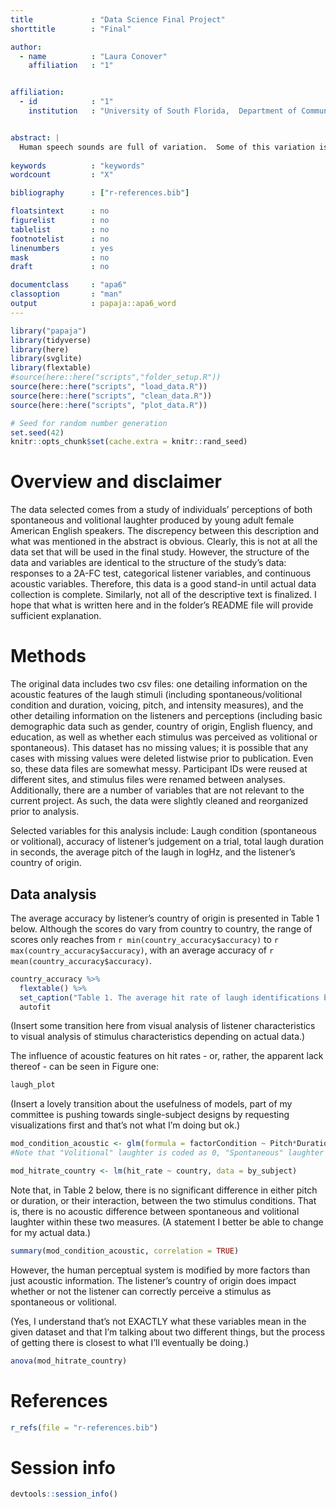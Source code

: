 ```yaml
---
title             : "Data Science Final Project"
shorttitle        : "Final"

author: 
  - name          : "Laura Conover"
    affiliation   : "1"


affiliation:
  - id            : "1"
    institution   : "University of South Florida,  Department of Communication Sciences and Disorders"


abstract: |
  Human speech sounds are full of variation.  Some of this variation is phonemic - to English speakers, the difference between the unvoiced 'p' sound in 'pug' and the voiced 'b' sound in 'bug' completely changes the meaning of the resulting word.  On the other hand, not all variation within speech sounds carry meaning, such as the contrast between the aspirated 'p' sound in 'pot' and the unaspirated 'p' sound in 'spot' for English speakers.  Although the type of contrast that is considered important varies between languages (aspiration contrasts are meaningful in languages such as Hindu, Thai, and Punjabi), it is a general rule that adults have a difficult time perceiving non-phonemic contrasts.  It is possible, however, that certain acoustic markers may interact with individual listener characteristics to make some non-phonemic contrasts more easily perceptible for some listeners than others.  The following study examines such interactions, with the results implying that (XYZ, whatever the ACTUAL study shows but I really hope it's in line with Kuhl's Perceptual Magnets otherwise I've got issues).
  
keywords          : "keywords"
wordcount         : "X"

bibliography      : ["r-references.bib"]

floatsintext      : no
figurelist        : no
tablelist         : no
footnotelist      : no
linenumbers       : yes
mask              : no
draft             : no

documentclass     : "apa6"
classoption       : "man"
output            : papaja::apa6_word
---
```


```r
library("papaja")
library(tidyverse)
library(here)
library(svglite)
library(flextable)
#source(here::here("scripts","folder_setup.R"))
source(here::here("scripts", "load_data.R"))
source(here::here("scripts", "clean_data.R"))
source(here::here("scripts", "plot_data.R"))
```

```r
# Seed for random number generation
set.seed(42)
knitr::opts_chunk$set(cache.extra = knitr::rand_seed)
```

\newpage
# Overview and disclaimer
The data selected comes from a study of individuals' perceptions of both spontaneous and volitional laughter produced by young adult female American English speakers. The discrepency between this description and what was mentioned in the abstract is obvious.  Clearly, this is not at all the data set that will be used in the final study.  However, the structure of the data and variables are identical to the structure of the study's data: responses to a 2A-FC test, categorical listener variables, and continuous acoustic variables.  Therefore, this data is a good stand-in until actual data collection is complete.  Similarly, not all of the descriptive text is finalized.  I hope that what is written here and in the folder's README file will provide sufficient explanation.

# Methods
The original data includes two csv files: one detailing information on the acoustic features of the laugh stimuli (including spontaneous/volitional condition and duration, voicing, pitch, and intensity measures), and the other detailing information on the listeners and perceptions (including basic demographic data such as gender, country of origin, English fluency, and education, as well as whether each stimulus was perceived as volitional or spontaneous). This dataset has no missing values; it is possible that any cases with missing values were deleted listwise prior to publication.  Even so, these data files are somewhat messy.  Participant IDs were reused at different sites, and stimulus files were renamed between analyses.  Additionally, there are a number of variables that are not relevant to the current project.  As such, the data were slightly cleaned and reorganized prior to analysis. 

Selected variables for this analysis include: Laugh condition (spontaneous or volitional), accuracy of listener's judgement on a trial, total laugh duration in seconds, the average pitch of the laugh in logHz, and the listener's country of origin.


## Data analysis

The average accuracy by listener's country of origin is presented in Table 1 below.  Although the scores do vary from country to country, the range of scores only reaches from `r min(country_accuracy$accuracy)` to `r max(country_accuracy$accuracy)`, with an average accuracy of `r mean(country_accuracy$accuracy)`.

```r
country_accuracy %>% 
  flextable() %>% 
  set_caption("Table 1. The average hit rate of laugh identifications by listener's country of origin") %>% 
  autofit
```

(Insert some transition here from visual analysis of listener characteristics to visual analysis of stimulus characteristics depending on actual data.)

The influence of acoustic features on hit rates - or, rather, the apparent lack thereof - can be seen in Figure one:

```r
laugh_plot
```

(Insert a lovely transition about the usefulness of models, part of my committee is pushing towards single-subject designs by requesting visualizations first and that's not what I'm doing but ok.)

```r
mod_condition_acoustic <- glm(formula = factorCondition ~ Pitch*Duration, data = by_laugh, family = binomial(link = "logit"))
#Note that "Volitional" laughter is coded as 0, "Spontaneous" laughter is coded as 1.

mod_hitrate_country <- lm(hit_rate ~ country, data = by_subject)

```

Note that, in Table 2 below, there is no significant difference in either pitch or duration, or their interaction, between the two stimulus conditions.  That is, there is no acoustic difference between spontaneous and volitional laughter within these two measures. (A statement I better be able to change for my actual data.)  
```r
summary(mod_condition_acoustic, correlation = TRUE)

```

However, the human perceptual system is modified by more factors than just acoustic information.  The listener's country of origin does impact whether or not the listener can correctly perceive a stimulus as spontaneous or volitional. 


(Yes, I understand that's not EXACTLY what these variables mean in the given dataset and that I'm talking about two different things, but the process of getting there is closest to what I'll eventually be doing.)

```r
anova(mod_hitrate_country)
```

\newpage

# References
```r
r_refs(file = "r-references.bib")
```

\begingroup
\setlength{\parindent}{-0.5in}
\setlength{\leftskip}{0.5in}

<div id="refs" custom-style="Bibliography"></div>
\endgroup


# Session info
```r
devtools::session_info()
```


